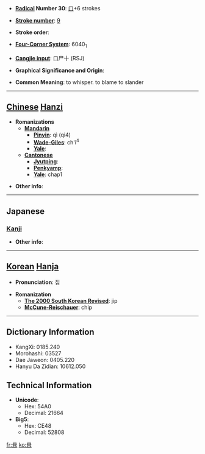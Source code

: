 * '''[[Wiktionary:Chinese radical index| Radical]] Number 30''': [[Wiktionary:Chinese radical index 口|口]]+6 strokes

* '''[[Wiktionary:Chinese total strokes index|Stroke number]]''': [[Wiktionary:Chinese total strokes index 9|9]]

* '''Stroke order''': 

* '''[[Wiktionary:Chinese four corner index|Four-Corner System]]''': 6040<sub>1</sub>

* '''[[Wiktionary:Chinese Cangjie index|Cangjie input]]''': 口尸十 (RSJ)

* '''Graphical Significance and Origin''': 

* '''Common Meaning''': to whisper. to blame to slander

----

== [[Chinese]] [[Hanzi]] ==

* '''Romanizations'''
** '''[[Mandarin]]'''
*** '''[[Pinyin]]''': qì (qi4)
*** '''[[Wade-Giles]]''': ch'i<sup>4</sup>
*** '''[[Yale]]''': 
** '''[[Cantonese]]'''
*** '''[[Jyutping]]''':
*** '''[[Penkyamp]]''': 
*** '''[[Yale]]''': chap1

* '''Other info''': 

----

==Japanese==
===[[Kanji]]===
{{kanji|on readings=[[しゅう]] (shū), [[ゆう]] (yū)
|kun readings=[[ささやく]] (sasayaku), [[そしる]] (soshiru)
}}

* '''Other info''':  

----

== [[Korean]] [[Hanja]] ==

* '''Pronunciation''': 집

* '''Romanization'''
** '''[[The 2000 South Korean Revised Romanization|The 2000 South Korean Revised]]''': jip
** '''[[McCune-Reischauer]]''': chip

----

== Dictionary Information ==

* KangXi: 0185.240
* Morohashi: 03527
* Dae Jaweon: 0405.220
* Hanyu Da Zidian: 10612.050

== Technical Information ==

* '''Unicode''':
** Hex: 54A0
** Decimal: 21664
* '''Big5''':
** Hex: CE48
** Decimal: 52808

[[fr:咠]]
[[ko:咠]]